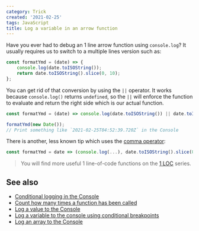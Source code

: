 ```yaml
---
category: Trick
created: '2021-02-25'
tags: JavaScript
title: Log a variable in an arrow function
---
```


Have you ever had to debug an 1 line arrow function using `console.log`? It usually requires us to switch to a multiple lines version such as:

```js
const formatYmd = (date) => {
    console.log(date.toISOString());
    return date.toISOString().slice(0, 10);
};
```

You can get rid of that conversion by using the `||` operator. It works because `console.log()` returns `undefined`, so the `||` will enforce the function to evaluate and return the right side which is our actual function.

```js
const formatYmd = (date) => console.log(date.toISOString()) || date.toISOString().slice(0, 10);

formatYmd(new Date());
// Print something like `2021-02-25T04:52:39.720Z` in the Console
```

There is another, less known tip which uses the [comma operator](https://phuoc.ng/collection/tips/shorten-codes-with-the-comma-operator):

```js
const formatYmd = date => (console.log(...), date.toISOString().slice(0, 10));
```

> You will find more useful 1 line-of-code functions on the [1 LOC](https://phuoc.ng/collection/1-loc) series.

## See also

-   [Conditional logging in the Console](https://phuoc.ng/collection/tips/conditional-logging-in-the-console)
-   [Count how many times a function has been called](https://phuoc.ng/collection/tips/count-how-many-times-a-function-has-been-called)
-   [Log a value to the Console](https://phuoc.ng/collection/tips/log-a-value-to-the-console)
-   [Log a variable to the console using conditional breakpoints](https://phuoc.ng/collection/tips/log-a-variable-to-the-console-using-conditional-breakpoints)
-   [Log an array to the Console](https://phuoc.ng/collection/tips/log-an-array-to-the-console)
